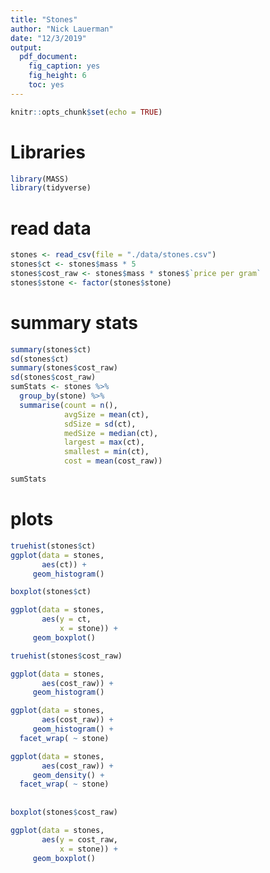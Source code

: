```yaml
---
title: "Stones"
author: "Nick Lauerman"
date: "12/3/2019"
output: 
  pdf_document: 
    fig_caption: yes
    fig_height: 6
    toc: yes
---
```


```r
knitr::opts_chunk$set(echo = TRUE)
```

# Libraries
```r
library(MASS)
library(tidyverse)
```

# read data
```r
stones <- read_csv(file = "./data/stones.csv")
stones$ct <- stones$mass * 5
stones$cost_raw <- stones$mass * stones$`price per gram`
stones$stone <- factor(stones$stone)

```

# summary stats
```r
summary(stones$ct)
sd(stones$ct)
summary(stones$cost_raw)
sd(stones$cost_raw)
sumStats <- stones %>%
  group_by(stone) %>%
  summarise(count = n(),
            avgSize = mean(ct),
            sdSize = sd(ct),
            medSize = median(ct),
            largest = max(ct),
            smallest = min(ct),
            cost = mean(cost_raw))

sumStats
```

# plots
```r
truehist(stones$ct)
ggplot(data = stones,
       aes(ct)) +
     geom_histogram()

boxplot(stones$ct)

ggplot(data = stones,
       aes(y = ct,
           x = stone)) +
     geom_boxplot()

truehist(stones$cost_raw)

ggplot(data = stones,
       aes(cost_raw)) +
     geom_histogram()

ggplot(data = stones,
       aes(cost_raw)) +
     geom_histogram() +
  facet_wrap( ~ stone)

ggplot(data = stones,
       aes(cost_raw)) +
     geom_density() +
  facet_wrap( ~ stone)
              
              
boxplot(stones$cost_raw)

ggplot(data = stones,
       aes(y = cost_raw,
           x = stone)) +
     geom_boxplot()
```

